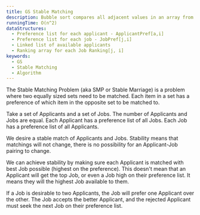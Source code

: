 ```yaml
---
title: GS Stable Matching
description: Bubble sort compares all adjacent values in an array from beginning to end. If compared values are out of order it swaps them. It repeats the process until it goes through the entire array without doing any swaps.
runningTime: O(n^2)
dataStructures:
  - Preference list for each applicant - ApplicantPref[a,i]
  - Preference list for each job - JobPref[j,i]
  - Linked list of available applicants
  - Ranking array for each Job Ranking[j, i]
keywords:
  - GS
  - Stable Matching
  - Algorithm
---
```



The Stable Matching Problem (aka SMP or Stable Marriage) is a problem where two equally sized sets need to be matched. Each item in a set has a preference of which item in the opposite set to be matched to.

Take a set of Applicants and a set of Jobs. The number of Applicants and Jobs are equal. Each Applicant has a preference list of all Jobs. Each Job has a preference list of all Applicants.

We desire a stable match of Applicants and Jobs. Stability means that matchings will not change, there is no possibility for an Applicant-Job pairing to change.

We can achieve stability by making sure each Applicant is matched with best Job possible (highest on the preference). This doesn't mean that an Applicant will get the top Job, or even a Job high on their preference list. It means they will the highest Job available to them.

If a Job is desirable to two Applicants, the Job will prefer one Applicant over the other. The Job accepts the better Applicant, and the rejected Applicant must seek the next Job on their preference list.

<AnimatedAlgorithm algorithmName="STABLE_MATCHING" />
